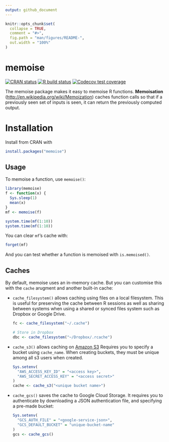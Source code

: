 ```yaml
---
output: github_document
---
```


<!-- README.md is generated from README.Rmd. Please edit that file -->

```r
knitr::opts_chunk$set(
  collapse = TRUE,
  comment = "#>",
  fig.path = "man/figures/README-",
  out.width = "100%"
)
```

# memoise

<!-- badges: start -->
[![CRAN status](https://www.r-pkg.org/badges/version/memoise)](https://CRAN.R-project.org/package=memoise)
[![R build status](https://github.com/hadley/memoise/workflows/R-CMD-check/badge.svg)](https://github.com/hadley/memoise/actions)
[![Codecov test coverage](https://codecov.io/gh/hadley/memoise/branch/master/graph/badge.svg)](https://codecov.io/gh/hadley/memoise?branch=master)
<!-- badges: end -->

The memoise package makes it easy to memoise R functions. **Memoisation** (<http://en.wikipedia.org/wiki/Memoization>) caches function calls so that if a previously seen set of inputs is seen, it can return the previously computed output.

# Installation

Install from CRAN with

```r
install.packages("memoise")
```

## Usage

To memoise a function, use `memoise()`:

```r
library(memoise)
f <- function(x) {
  Sys.sleep(1)
  mean(x)
}
mf <- memoise(f)

system.time(mf(1:10))
system.time(mf(1:10))
```

You can clear `mf`'s cache with:

```r
forget(mf)
```

And you can test whether a function is memoised with `is.memoised()`.

## Caches

By default, memoise uses an in-memory cache. But you can customise this with the `cache` arugment and another built-in cache:

-   `cache_filesystem()` allows caching using files on a local filesystem. This is useful for preserving the cache between R sessions as well as sharing between systems when using a shared or synced files system such as Dropbox or Google Drive.

    ```r
    fc <- cache_filesystem("~/.cache")

    # Store in Dropbox
    dbc <- cache_filesystem("~/Dropbox/.rcache")
    ```

-   `cache_s3()` allows caching on [Amazon S3](https://aws.amazon.com/s3/) Requires you to specify a bucket using `cache_name`. When creating buckets, they must be unique among all s3 users when created.

    ```r
    Sys.setenv(
      "AWS_ACCESS_KEY_ID" = "<access key>",
      "AWS_SECRET_ACCESS_KEY" = "<access secret>"
    )
    cache <- cache_s3("<unique bucket name>")
    ```

-   `cache_gcs()` saves the cache to Google Cloud Storage. It requires you to authenticate by downloading a JSON authentication file, and specifying a pre-made bucket:

    ```r
    Sys.setenv(
      "GCS_AUTH_FILE" = "<google-service-json>",
      "GCS_DEFAULT_BUCKET" = "unique-bucket-name"
    )
    gcs <- cache_gcs()
    ```
